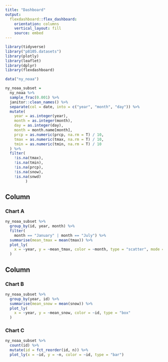 ```yaml
---
title: "Dashboard"
output: 
  flexdashboard::flex_dashboard:
    orientation: columns
    vertical_layout: fill
    source: embed
---
```


```r
library(tidyverse)
library("p8105.datasets")
library(plotly)
library(leaflet)
library(dplyr)
library(flexdashboard)
```

```r
data("ny_noaa")

ny_noaa_subset = 
  ny_noaa %>%
  sample_frac(0.001) %>%
  janitor::clean_names() %>%
  separate(col = date, into = c("year", "month", "day")) %>%
  mutate(
    year = as.integer(year), 
    month = as.integer(month), 
    day = as.integer(day), 
    month = month.name[month],
    prcp = as.numeric(prcp, na.rm = T) / 10,
    tmax = as.numeric(tmax, na.rm = T) / 10, 
    tmin = as.numeric(tmin, na.rm = T) / 10
  ) %>%
  filter(
    !is.na(tmax), 
    !is.na(tmin), 
    !is.na(prcp), 
    !is.na(snow), 
    !is.na(snwd)
         ) 
```

Column {data-width=650}
-----------------------------------------------------------------------

### Chart A

```r
ny_noaa_subset %>%
  group_by(id, year, month) %>%
  filter(
    month == "January" | month == "July") %>%
  summarise(mean_tmax = mean(tmax)) %>%
  plot_ly(
    x = ~year, y = ~mean_tmax, color = ~month, type = "scatter", mode = "markers"
  ) 
```

Column {data-width=350}
-----------------------------------------------------------------------

### Chart B

```r
ny_noaa_subset %>%
  group_by(year, id) %>%
  summarise(mean_snow = mean(snow)) %>%
  plot_ly(
    x = ~year, y = ~mean_snow, color = ~id, type = "box"
  )
```

### Chart C

```r
ny_noaa_subset %>%
  count(id) %>%
  mutate(id = fct_reorder(id, n)) %>%
  plot_ly(x = ~id, y = ~n, color = ~id, type = "bar")
```

